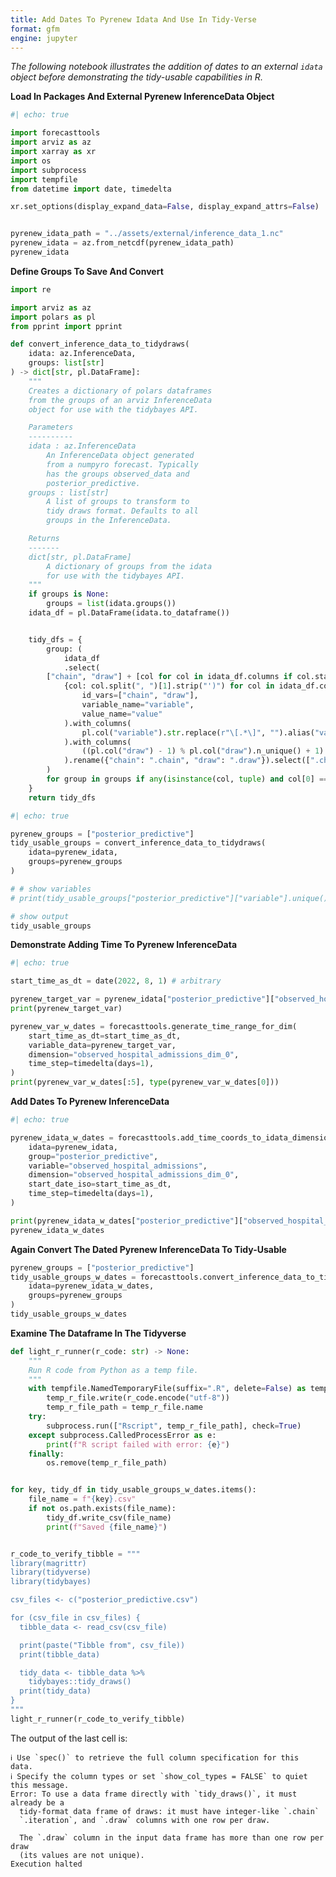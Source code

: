 ```yaml
---
title: Add Dates To Pyrenew Idata And Use In Tidy-Verse
format: gfm
engine: jupyter
---
```


_The following notebook illustrates the addition of dates to an external `idata` object before demonstrating the tidy-usable capabilities in R._

__Load In Packages And External Pyrenew InferenceData Object__

```python
#| echo: true

import forecasttools
import arviz as az
import xarray as xr
import os
import subprocess
import tempfile
from datetime import date, timedelta

xr.set_options(display_expand_data=False, display_expand_attrs=False)


pyrenew_idata_path = "../assets/external/inference_data_1.nc"
pyrenew_idata = az.from_netcdf(pyrenew_idata_path)
pyrenew_idata
```

__Define Groups To Save And Convert__

```python
import re

import arviz as az
import polars as pl
from pprint import pprint

def convert_inference_data_to_tidydraws(
    idata: az.InferenceData,
    groups: list[str]
) -> dict[str, pl.DataFrame]:
    """
    Creates a dictionary of polars dataframes
    from the groups of an arviz InferenceData
    object for use with the tidybayes API.

    Parameters
    ----------
    idata : az.InferenceData
        An InferenceData object generated
        from a numpyro forecast. Typically
        has the groups observed_data and
        posterior_predictive.
    groups : list[str]
        A list of groups to transform to
        tidy draws format. Defaults to all
        groups in the InferenceData.

    Returns
    -------
    dict[str, pl.DataFrame]
        A dictionary of groups from the idata
        for use with the tidybayes API.
    """
    if groups is None:
        groups = list(idata.groups())
    idata_df = pl.DataFrame(idata.to_dataframe())


    tidy_dfs = {
        group: (
            idata_df
            .select(
        ["chain", "draw"] + [col for col in idata_df.columns if col.startswith(f"('{group}',")]).rename(
            {col: col.split(", ")[1].strip("')") for col in idata_df.columns if col.startswith(f"('{group}',")}).melt(
                id_vars=["chain", "draw"],
                variable_name="variable",
                value_name="value"
            ).with_columns(
                pl.col("variable").str.replace(r"\[.*\]", "").alias("variable")
            ).with_columns(
                ((pl.col("draw") - 1) % pl.col("draw").n_unique() + 1).alias(".iteration")
            ).rename({"chain": ".chain", "draw": ".draw"}).select([".chain", ".draw", ".iteration", "variable", "value"])
        )
        for group in groups if any(isinstance(col, tuple) and col[0] == group for col in idata_df.columns)
    }
    return tidy_dfs
```

```python
#| echo: true

pyrenew_groups = ["posterior_predictive"]
tidy_usable_groups = convert_inference_data_to_tidydraws(
    idata=pyrenew_idata,
    groups=pyrenew_groups
)

# # show variables
# print(tidy_usable_groups["posterior_predictive"]["variable"].unique())

# show output
tidy_usable_groups
```

__Demonstrate Adding Time To Pyrenew InferenceData__

```python
#| echo: true

start_time_as_dt = date(2022, 8, 1) # arbitrary

pyrenew_target_var = pyrenew_idata["posterior_predictive"]["observed_hospital_admissions"]
print(pyrenew_target_var)

pyrenew_var_w_dates = forecasttools.generate_time_range_for_dim(
    start_time_as_dt=start_time_as_dt,
    variable_data=pyrenew_target_var,
    dimension="observed_hospital_admissions_dim_0",
    time_step=timedelta(days=1),
)
print(pyrenew_var_w_dates[:5], type(pyrenew_var_w_dates[0]))
```

__Add Dates To Pyrenew InferenceData__

```python
#| echo: true

pyrenew_idata_w_dates = forecasttools.add_time_coords_to_idata_dimension(
    idata=pyrenew_idata,
    group="posterior_predictive",
    variable="observed_hospital_admissions",
    dimension="observed_hospital_admissions_dim_0",
    start_date_iso=start_time_as_dt,
    time_step=timedelta(days=1),
)

print(pyrenew_idata_w_dates["posterior_predictive"]["observed_hospital_admissions"]["observed_hospital_admissions_dim_0"])
pyrenew_idata_w_dates
```

__Again Convert The Dated Pyrenew InferenceData To Tidy-Usable__


```python

pyrenew_groups = ["posterior_predictive"]
tidy_usable_groups_w_dates = forecasttools.convert_inference_data_to_tidydraws(
    idata=pyrenew_idata_w_dates,
    groups=pyrenew_groups
)
tidy_usable_groups_w_dates
```

__Examine The Dataframe In The Tidyverse__

```python
def light_r_runner(r_code: str) -> None:
    """
    Run R code from Python as a temp file.
    """
    with tempfile.NamedTemporaryFile(suffix=".R", delete=False) as temp_r_file:
        temp_r_file.write(r_code.encode("utf-8"))
        temp_r_file_path = temp_r_file.name
    try:
        subprocess.run(["Rscript", temp_r_file_path], check=True)
    except subprocess.CalledProcessError as e:
        print(f"R script failed with error: {e}")
    finally:
        os.remove(temp_r_file_path)


for key, tidy_df in tidy_usable_groups_w_dates.items():
    file_name = f"{key}.csv"
    if not os.path.exists(file_name):
        tidy_df.write_csv(file_name)
        print(f"Saved {file_name}")


r_code_to_verify_tibble = """
library(magrittr)
library(tidyverse)
library(tidybayes)

csv_files <- c("posterior_predictive.csv")

for (csv_file in csv_files) {
  tibble_data <- read_csv(csv_file)

  print(paste("Tibble from", csv_file))
  print(tibble_data)

  tidy_data <- tibble_data %>%
    tidybayes::tidy_draws()
  print(tidy_data)
}
"""
light_r_runner(r_code_to_verify_tibble)
```

The output of the last cell is:

```
ℹ Use `spec()` to retrieve the full column specification for this data.
ℹ Specify the column types or set `show_col_types = FALSE` to quiet this message.
Error: To use a data frame directly with `tidy_draws()`, it must already be a
  tidy-format data frame of draws: it must have integer-like `.chain`
  `.iteration`, and `.draw` columns with one row per draw.

  The `.draw` column in the input data frame has more than one row per draw
  (its values are not unique).
Execution halted
```
